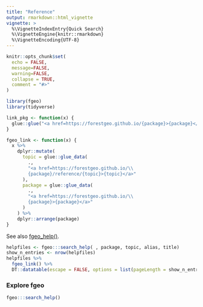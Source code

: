 ```yaml
---
title: "Reference"
output: rmarkdown::html_vignette
vignette: >
  %\VignetteIndexEntry{Quick Search}
  %\VignetteEngine{knitr::rmarkdown}
  %\VignetteEncoding{UTF-8}
---
```


```r
knitr::opts_chunk$set(
  echo = FALSE,
  message=FALSE, 
  warning=FALSE,
  collapse = TRUE,
  comment = "#>"
)

library(fgeo)
library(tidyverse)
```

```r
link_pkg <- function(x) {
  glue::glue("<a href=https://forestgeo.github.io/{package}>{package}</a>")
}

fgeo_link <- function(x) {
  x %>% 
    dplyr::mutate(
      topic = glue::glue_data(
        ., 
        "<a href=https://forestgeo.github.io/\\
        {package}/reference/{topic}>{topic}</a>"
      ),
      package = glue::glue_data(
        ., 
        "<a href=https://forestgeo.github.io/\\
        {package}>{package}</a>"
      )
    ) %>% 
    dplyr::arrange(package)
}
```

See also [fgeo_help()](https://forestgeo.github.io/fgeo/reference/fgeo_help.html).

```r
helpfiles <- fgeo:::search_help( , package, topic, alias, title) 
show_n_entries <- nrow(helpfiles)
helpfiles %>%
  fgeo_link() %>% 
  DT::datatable(escape = FALSE, options = list(pageLength = show_n_entries))
```

### Explore fgeo

```r
fgeo:::search_help() 
```


